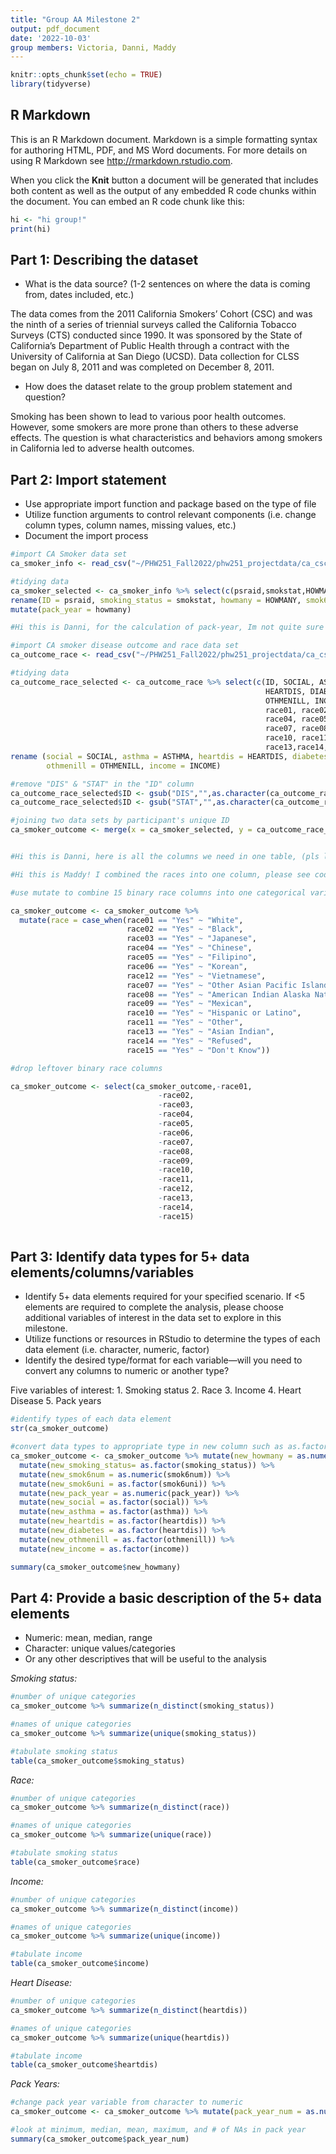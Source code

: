 ```yaml
---
title: "Group AA Milestone 2"
output: pdf_document
date: '2022-10-03'
group members: Victoria, Danni, Maddy 
---
```


```r
knitr::opts_chunk$set(echo = TRUE)
library(tidyverse)

```

## R Markdown

This is an R Markdown document. Markdown is a simple formatting syntax for authoring HTML, PDF, and MS Word documents. For more details on using R Markdown see <http://rmarkdown.rstudio.com>.

When you click the **Knit** button a document will be generated that includes both content as well as the output of any embedded R code chunks within the document. You can embed an R code chunk like this:


```r
hi <- "hi group!"
print(hi)
```

\newpage

## Part 1: Describing the dataset \n

* What is the data source? (1-2 sentences on where the data is coming from, dates included, etc.) \n

The data comes from the 2011 California Smokers' Cohort (CSC) and was the ninth of a 
series of triennial surveys called the California Tobacco Surveys (CTS) conducted 
since 1990. It was sponsored by the State of California's Department of Public Health 
through a contract with the University of California at San Diego (UCSD). Data 
collection for CLSS began on July 8, 2011 and was completed on December 8, 2011.

* How does the dataset relate to the group problem statement and question? \n

Smoking has been shown to lead to various poor health outcomes. However, some smokers 
are more prone than others to these adverse effects. The question is what characteristics 
and behaviors among smokers in California led to adverse health outcomes.

\newpage

## Part 2: Import statement \n

* Use appropriate import function and package based on the type of file \n
* Utilize function arguments to control relevant components (i.e. change column types, 
column names, missing values, etc.) \n
* Document the import process \n

```r
#import CA Smoker data set
ca_smoker_info <- read_csv("~/PHW251_Fall2022/phw251_projectdata/ca_csc_smoker_data.csv")

#tidying data
ca_smoker_selected <- ca_smoker_info %>% select(c(psraid,smokstat,HOWMANY, SMOK6NUM, SMOK6UNI)) %>% 
rename(ID = psraid, smoking_status = smokstat, howmany = HOWMANY, smok6num = SMOK6NUM, smok6uni = SMOK6UNI) %>%
mutate(pack_year = howmany)

#Hi this is Danni, for the calculation of pack-year, Im not quite sure which columns' data and which equation should I use. I just put the new column there and leave it with the value of "howmany", we can discuss more about it and I'll redo the pack-year column
```

\newpage

```r
#import CA smoker disease outcome and race data set
ca_outcome_race <- read_csv("~/PHW251_Fall2022/phw251_projectdata/ca_csc_outcome_race_data.csv")

#tidying data
ca_outcome_race_selected <- ca_outcome_race %>% select(c(ID, SOCIAL, ASTHMA, 
                                                         HEARTDIS, DIABETES, 
                                                         OTHMENILL, INCOME, 
                                                         race01, race02, race03, 
                                                         race04, race05, race06, 
                                                         race07, race08, race09, 
                                                         race10, race11, race12, 
                                                         race13,race14, race15)) %>%
rename (social = SOCIAL, asthma = ASTHMA, heartdis = HEARTDIS, diabetes = DIABETES, 
        othmenill = OTHMENILL, income = INCOME)

```

\newpage

```r
#remove "DIS" & "STAT" in the "ID" column 
ca_outcome_race_selected$ID <- gsub("DIS","",as.character(ca_outcome_race_selected$ID))
ca_outcome_race_selected$ID <- gsub("STAT","",as.character(ca_outcome_race_selected$ID))

#joining two data sets by participant's unique ID
ca_smoker_outcome <- merge(x = ca_smoker_selected, y = ca_outcome_race_selected, by = "ID")


#Hi this is Danni, here is all the columns we need in one table, (pls let me know if any column needed is not here :) Also, the race part seems unclear, maybe we can summarize it in one column that including 15 races. For now, we can leave it here and I'll try how to combine all 15 race columns in one column later)

#Hi this is Maddy! I combined the races into one column, please see code below :) 
```
\newpage

```r

#use mutate to combine 15 binary race columns into one categorical variable called "race"

ca_smoker_outcome <- ca_smoker_outcome %>% 
  mutate(race = case_when(race01 == "Yes" ~ "White",
                          race02 == "Yes" ~ "Black",
                          race03 == "Yes" ~ "Japanese",
                          race04 == "Yes" ~ "Chinese",
                          race05 == "Yes" ~ "Filipino",
                          race06 == "Yes" ~ "Korean",
                          race12 == "Yes" ~ "Vietnamese",
                          race07 == "Yes" ~ "Other Asian Pacific Islander",
                          race08 == "Yes" ~ "American Indian Alaska Native",
                          race09 == "Yes" ~ "Mexican",
                          race10 == "Yes" ~ "Hispanic or Latino",
                          race11 == "Yes" ~ "Other",
                          race13 == "Yes" ~ "Asian Indian",
                          race14 == "Yes" ~ "Refused",
                          race15 == "Yes" ~ "Don't Know"))

#drop leftover binary race columns 

ca_smoker_outcome <- select(ca_smoker_outcome,-race01,
                                 -race02,
                                 -race03,
                                 -race04,
                                 -race05,
                                 -race06,
                                 -race07,
                                 -race08,
                                 -race09,
                                 -race10,
                                 -race11,
                                 -race12,
                                 -race13,
                                 -race14,
                                 -race15)
                            

```
\newpage

## Part 3: Identify data types for 5+ data elements/columns/variables \n
* Identify 5+ data elements required for your specified scenario. If <5 elements are required to complete
the analysis, please choose additional variables of interest in the data set to explore in this milestone. \n
* Utilize functions or resources in RStudio to determine the types of each data element (i.e. character, numeric, factor) \n
* Identify the desired type/format for each variable—will you need to convert any columns to numeric or another type? \n

Five variables of interest:
1. Smoking status
2. Race
3. Income
4. Heart Disease
5. Pack years

```r
#identify types of each data element
str(ca_smoker_outcome)

#convert data types to appropriate type in new column such as as.factor; as.numeric; as.character
ca_smoker_outcome <- ca_smoker_outcome %>% mutate(new_howmany = as.numeric(howmany)) %>%
  mutate(new_smoking_status= as.factor(smoking_status)) %>% 
  mutate(new_smok6num = as.numeric(smok6num)) %>% 
  mutate(new_smok6uni = as.factor(smok6uni)) %>%
  mutate(new_pack_year = as.numeric(pack_year)) %>% 
  mutate(new_social = as.factor(social)) %>% 
  mutate(new_asthma = as.factor(asthma)) %>% 
  mutate(new_heartdis = as.factor(heartdis)) %>% 
  mutate(new_diabetes = as.factor(heartdis)) %>% 
  mutate(new_othmenill = as.factor(othmenill)) %>% 
  mutate(new_income = as.factor(income))

summary(ca_smoker_outcome$new_howmany)
```

\newpage

## Part 4: Provide a basic description of the 5+ data elements \n
* Numeric: mean, median, range \n
* Character:  unique values/categories \n
* Or any other descriptives that will be useful to the analysis \n

*Smoking status:*
```r
#number of unique categories 
ca_smoker_outcome %>% summarize(n_distinct(smoking_status))

#names of unique categories 
ca_smoker_outcome %>% summarize(unique(smoking_status))

#tabulate smoking status
table(ca_smoker_outcome$smoking_status)
```
*Race:*
```r
#number of unique categories 
ca_smoker_outcome %>% summarize(n_distinct(race))

#names of unique categories 
ca_smoker_outcome %>% summarize(unique(race))

#tabulate smoking status
table(ca_smoker_outcome$race)
```
*Income:*
```r
#number of unique categories 
ca_smoker_outcome %>% summarize(n_distinct(income))

#names of unique categories 
ca_smoker_outcome %>% summarize(unique(income))

#tabulate income
table(ca_smoker_outcome$income)
```
*Heart Disease:*
```r
#number of unique categories 
ca_smoker_outcome %>% summarize(n_distinct(heartdis))

#names of unique categories 
ca_smoker_outcome %>% summarize(unique(heartdis))

#tabulate income
table(ca_smoker_outcome$heartdis)
```

*Pack Years:*
```r

#change pack year variable from character to numeric
ca_smoker_outcome <- ca_smoker_outcome %>% mutate(pack_year_num = as.numeric(pack_year))

#look at minimum, median, mean, maximum, and # of NAs in pack year
summary(ca_smoker_outcome$pack_year_num)
```